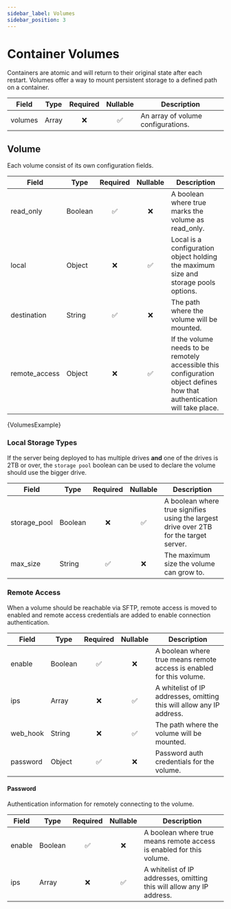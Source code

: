 ```yaml
---
sidebar_label: Volumes
sidebar_position: 3
---
```





# Container Volumes

Containers are atomic and will return to their original state after each restart.  Volumes offer a way to mount persistent storage to a defined path on a container.


| Field    | Type                                  | Required | Nullable | Description      |
|----------|---------------------------------------|:--------:|:--------:|------------------|
|volumes   | Array                                 |❌        | ✅       |An array of volume configurations. |

## Volume
Each volume consist of its own configuration fields.

| Field    | Type                                  | Required | Nullable | Description      |
|----------|---------------------------------------|:--------:|:--------:|------------------|
|read_only   | Boolean                             |✅        | ❌       |A boolean where true marks the volume as read_only. |
|local   | Object                                  |❌        | ✅       |Local is a configuration object holding the maximum size and storage pools options. |
|destination   | String                            |✅        | ❌       |The path where the volume will be mounted. |
|remote_access | Object                            |❌        | ✅       |If the volume needs to be remotely accessible this configuration object defines how that authentication will take place. |

<CodeBlock className="language-json">
    {VolumesExample}
</CodeBlock>


### Local Storage Types

If the server being deployed to has multiple drives **and** one of the drives is 2TB or over, the `storage pool` boolean can be used to declare the volume should use the bigger drive.

| Field    | Type                                  | Required | Nullable | Description      |
|----------|---------------------------------------|:--------:|:--------:|------------------|
|storage_pool | Boolean                            |❌        | ✅       |A boolean where true signifies using the largest drive over 2TB for the target server. |
|max_size   | String                               |✅       |  ❌      |The maximum size the volume can grow to. |


### Remote Access
When a volume should be reachable via SFTP, remote access is moved to enabled and remote access credentials are added to enable connection authentication.

| Field    | Type                                  | Required | Nullable | Description      |
|----------|---------------------------------------|:--------:|:--------:|------------------|
|enable    | Boolean                               |✅        | ❌       |A boolean where true means remote access is enabled for this volume. |
|ips       | Array                                 |❌        | ✅       |A whitelist of IP addresses, omitting this will allow any IP address. |
|web_hook  | String                                |❌        | ✅       |The path where the volume will be mounted. |
|password  | Object                                |✅        | ❌       |Password auth credentials for the volume. |


#### Password
Authentication information for remotely connecting to the volume.

| Field    | Type                                  | Required | Nullable | Description      |
|----------|---------------------------------------|:--------:|:--------:|------------------|
|enable    | Boolean                               |✅        | ❌       |A boolean where true means remote access is enabled for this volume. |
|ips       | Array                                 |❌        | ✅       |A whitelist of IP addresses, omitting this will allow any IP address. |

